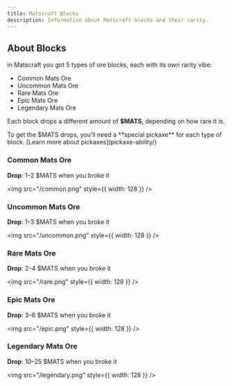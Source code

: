 ```yaml
---
title: Matscraft Blocks
description: Information about Matscraft blocks and their rarity.
---
```


## About Blocks

in Matscraft you got 5 types of ore blocks, each with its own rarity vibe:

- Common Mats Ore
- Uncommon Mats Ore
- Rare Mats Ore
- Epic Mats Ore
- Legendary Mats Ore

Each block drops a different amount of **$MATS**, depending on how rare it is.

<Note type="info">
  To get the $MATS drops, you’ll need a **special pickaxe** for each type of
  block. [Learn more about pickaxes](pickaxe-ability/)
</Note>

### Common Mats Ore

**Drop**: 1–2 $MATS when you broke it

<img src="/common.png" style={{ width: 128 }} />

### Uncommon Mats Ore

**Drop**: 1–3 $MATS when you broke it

<img src="/uncommon.png" style={{ width: 128 }} />

### Rare Mats Ore

**Drop**: 2–4 $MATS when you broke it

<img src="/rare.png" style={{ width: 128 }} />

### Epic Mats Ore

**Drop**: 3–6 $MATS when you broke it

<img src="/epic.png" style={{ width: 128 }} />

### Legendary Mats Ore

**Drop**: 10–25 $MATS when you broke it

<img src="/legendary.png" style={{ width: 128 }} />
